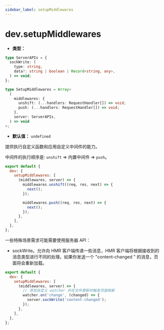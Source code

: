 ```yaml
---
sidebar_label: setupMiddlewares
---
```


# dev.setupMiddlewares

- **类型：**

```ts
type ServerAPIs = {
  sockWrite: (
    type: string,
    data?: string | boolean | Record<string, any>,
  ) => void;
};

type SetupMiddlewares = Array<
  (
    middlewares: {
      unshift: (...handlers: RequestHandler[]) => void;
      push: (...handlers: RequestHandler[]) => void;
    },
    server: ServerAPIs,
  ) => void
>;
```

- **默认值：** `undefined`

提供执行自定义函数和应用自定义中间件的能力。

中间件的执行顺序是: `unshift` => 内置中间件 => `push`。

```js
export default {
  dev: {
    setupMiddlewares: [
      (middlewares, server) => {
        middlewares.unshift((req, res, next) => {
          next();
        });

        middlewares.push((req, res, next) => {
          next();
        });
      },
    ],
  },
};
```

一些特殊场景需求可能需要使用服务器 API：

- sockWrite。允许向 HMR 客户端传递一些消息，HMR 客户端将根据接收到的消息类型进行不同的处理。如果你发送一个 "content-changed " 的消息，页面将会重新加载。

```js
export default {
  dev: {
    setupMiddlewares: [
      (middlewares, server) => {
        // 添加自定义 watcher 并在文件更新时触发页面刷新
        watcher.on('change', (changed) => {
          server.sockWrite('content-changed');
        });
      },
    ],
  },
};
```
